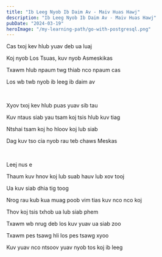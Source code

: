 ```yaml
---
title: "Ib Leeg Nyob Ib Daim Av - Maiv Huas Hawj"
description: "Ib Leeg Nyob Ib Daim Av - Maiv Huas Hawj"
pubDate: "2024-03-19"
heroImage: "/my-learning-path/go-with-postgresql.png"
---
```


Cas txoj kev hlub yuav deb ua luaj

Koj nyob Los Tsuas, kuv nyob Asmeskikas

Txawm hlub npaum twg thiab nco npaum cas

Los wb twb nyob ib leeg ib daim av

<br />

Xyov txoj kev hlub puas yuav sib tau

Kuv ntaus siab yau tsam koj tsis hlub kuv tiag

Ntshai tsam koj ho hloov koj lub siab

Dag kuv tso cia nyob rau teb chaws Meskas

<br />

Leej nus e

Thaum kuv hnov koj lub suab hauv lub xov tooj

Ua kuv siab dhia tig toog

Nrog rau kub kua muag poob vim tias kuv nco nco koj

Thov koj tsis txhob ua lub siab phem

Txawm wb nrug deb los kuv yuav ua siab zoo

Txawm pes tsawg hli los pes tsawg xyoo

Kuv yuav nco ntsoov yuav nyob tos koj ib leeg
